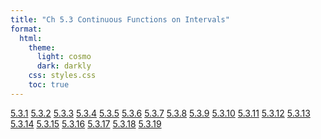 ```yaml
---
title: "Ch 5.3 Continuous Functions on Intervals"
format:
  html:
    theme:
      light: cosmo
      dark: darkly
    css: styles.css
    toc: true
---
```


[5.3.1](./5.3.1.qmd)
[5.3.2](./5.3.2.qmd)
[5.3.3](./5.3.3.qmd)
[5.3.4](./5.3.4.qmd)
[5.3.5](./5.3.5.qmd)
[5.3.6](./5.3.6.qmd)
[5.3.7](./5.3.7.qmd)
[5.3.8](./5.3.8.qmd)
[5.3.9](./5.3.9.qmd)
[5.3.10](./5.3.10.qmd)
[5.3.11](./5.3.11.qmd)
[5.3.12](./5.3.12.qmd)
[5.3.13](./5.3.13.qmd)
[5.3.14](./5.3.14.qmd)
[5.3.15](./5.3.15.qmd)
[5.3.16](./5.3.16.qmd)
[5.3.17](./5.3.17.qmd)
[5.3.18](./5.3.18.qmd)
[5.3.19](./5.3.19.qmd)
